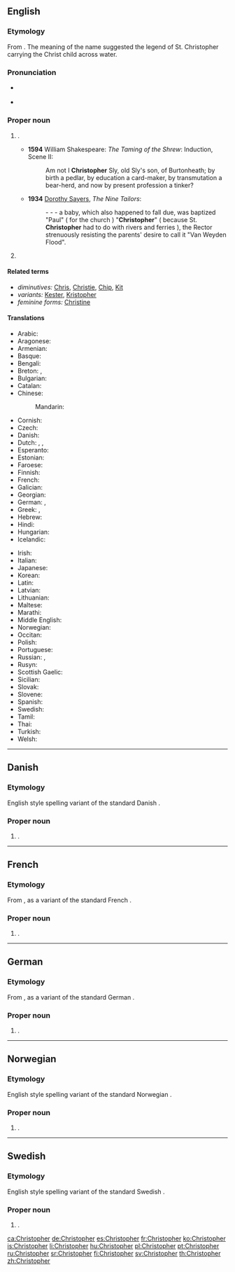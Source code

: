 ==English==
{{wikipedia}}

===Etymology===
From {{etyl|grc|en}} {{m|grc|Χριστόφορος||Christ-bearing}}. The meaning of the name suggested the legend of St. Christopher carrying the Christ child across water.

===Pronunciation===
* {{a|UK}} {{IPA|/ˈkɹɪs.tə.fə(ɹ)/|lang=en}}
* {{a|US}} {{IPA|/ˈkɹɪs.tə.fɚ/|lang=en}}

===Proper noun===
{{en-proper noun}}

# {{given name|male|from=Ancient Greek}}.
#* '''1594''' William Shakespeare: ''The Taming of the Shrew'': Induction, Scene II:
#*: Am not I '''Christopher''' Sly, old Sly's son, of Burtonheath; by birth a pedlar, by education a card-maker, by transmutation a bear-herd, and now by present profession a tinker?
#* '''1934''' [[w:Dorothy L. Sayers|Dorothy Sayers]], ''The Nine Tailors'':
#*: - - - a baby, which also happened to fall due, was baptized "Paul" ( for the church ) "'''Christopher'''" ( because St. '''Christopher''' had to do with rivers and ferries ), the Rector strenuously resisting the parents' desire to call it "Van Weyden Flood".
# {{surname|patronymic|from=given names}}

====Related terms====
* ''diminutives:'' [[Chris]], [[Christie]], [[Chip]], [[Kit]]
* ''variants:'' [[Kester]], [[Kristopher]]
* ''feminine forms:'' [[Christine]]

====Translations====
{{trans-top|a male given name}}
* Arabic: {{t|ar|كْرِيسْتُوفَر|tr=kristūfar}}
* Aragonese: {{t|an|Cristofo}}
* Armenian: {{t|hy|Կրիսդապոր}}
* Basque: {{t|eu|Kristobal}}
* Bengali: {{t|bn|ক্রিস্টোফার|tr=krisţophar}}
* Breton: {{t+|br|Kristof}}, {{t|br|Kristol}}
* Bulgarian: {{t|bg|Хри́сто|m}}
* Catalan: {{t+|ca|Cristòfol}}
* Chinese:
*: Mandarin: {{t+|cmn|克里斯托弗|tr=Kèlǐsituofú}}
* Cornish: {{t|kw|Kitto}}
* Czech: {{t|cs|Kryštof|m}}
* Danish: {{t|da|Christoffer}}
* Dutch: {{t+|nl|Christoffel}}, {{t+|nl|Kristof}}, {{t|nl|Kristoffel}}
* Esperanto: {{t|eo|Kristoforo}}
* Estonian: {{t|et|Kristofer}}
* Faroese: {{t|fo|Kristoffur|m}}
* Finnish: {{t+|fi|Risto}}
* French: {{t+|fr|Christophe|m}}
* Galician: {{t|gl|Cristovo}}
* Georgian: {{t|ka|ქრისტეფორე}}
* German: {{t+|de|Christoph|m}}, {{t|de|Christof|m}}
* Greek: {{t+|el|Χριστόφορος|m}}, {{t+|el|Χρήστος|m}}
* Hebrew: {{t|he|כְּרִיסְטוֹפֶר|tr=krístofer}}
* Hindi: {{t|hi|क्रिस्तोफर|tr=kristophar}}
* Hungarian: {{t+|hu|Kristóf}}
* Icelandic: {{t+|is|Kristófer}}
{{trans-mid}}
* Irish: {{t|ga|Críostóir}}
* Italian: {{t+|it|Cristoforo}}
* Japanese: {{t|ja|クリストファー|tr=Kurisutofā}}
* Korean: {{t|ko|크리스토퍼|tr=keuriseutopeo}}
* Latin: {{t|la|Christophorus}}
* Latvian: {{t|lv|Kristaps}}
* Lithuanian: {{t|lt|Kristupas}}
* Maltese: {{t|mt|Ħamallu}}
* Marathi: {{t|mr|क्रिस्टोफर|m|tr=krisṭofara|sc=Deva}}
* Middle English: {{t|enm|Cristofre}}
* Norwegian: {{t+|no|Kristoffer}}
* Occitan: {{t|oc|Cristòl}}
* Polish: {{t+|pl|Krzysztof|m}}
* Portuguese: {{t+|pt|Cristóvão}}
* Russian: {{t+|ru|Христофо́р|m}}, {{t+|ru|Кри́стофер|m}} {{qualifier|transliteration}}
* Rusyn: {{t|rue|Крі́стоф|m|sc=Cyrl}}
* Scottish Gaelic: {{t|gd|Crìsdean|m}}
* Sicilian: {{t|scn|Cristòfuru}}
* Slovak: {{t|sk|Kryštof|m}}
* Slovene: {{t|sl|Krištof|m}}
* Spanish: {{t+|es|Cristóbal|m}}
* Swedish: {{t+|sv|Kristoffer}}
* Tamil: {{t|ta|கிரிஸ்டோபர்}}
* Thai: {{t|th|คริสโตเฟอร์|tr=krít-dtoh-fer}}
* Turkish: {{t|tr|Kristof}}
* Welsh: {{t|cy|Cristoffer}}
{{trans-bottom}}

----

==Danish==

===Etymology===
English style spelling variant of the standard Danish {{l|da|Christoffer}}.

===Proper noun===
{{head|da|proper noun}}

# {{given name|male|lang=da}}.

----

==French==

===Etymology===
From {{etyl|en|fr}} {{l|en|Christopher}}, as a variant of the standard French {{l|fr|Christophe}}.

===Proper noun===
{{fr-proper noun}}

# {{given name|male|lang=fr}}.

----

==German==

===Etymology===
From {{etyl|en|de}} {{l|en|Christopher}}, as a variant of the standard German {{l|de|Christoph}}.

===Proper noun===
{{de-proper noun|m}}

# {{given name|male|from=English|lang=de}}.

----

==Norwegian==

===Etymology===
English style spelling variant of the standard Norwegian {{l|no|Kristoffer}}.

===Proper noun===
{{no-proper noun}}

# {{given name|male|from=English|lang=no}}.

----

==Swedish==

===Etymology===
English style spelling variant of the standard Swedish {{l|sv|Kristoffer}}.

===Proper noun===
{{head|sv|proper noun}}

# {{given name|male|from=English|lang=sv}}.

[[ca:Christopher]]
[[de:Christopher]]
[[es:Christopher]]
[[fr:Christopher]]
[[ko:Christopher]]
[[is:Christopher]]
[[li:Christopher]]
[[hu:Christopher]]
[[pl:Christopher]]
[[pt:Christopher]]
[[ru:Christopher]]
[[sr:Christopher]]
[[fi:Christopher]]
[[sv:Christopher]]
[[th:Christopher]]
[[zh:Christopher]]